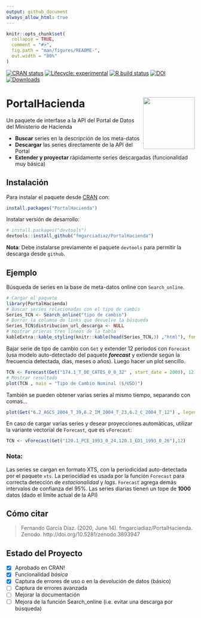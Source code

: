 ```yaml
---
output: github_document
always_allow_html: true
---
```


<!-- README.md is generated from README.Rmd. Please edit that file -->
```r
knitr::opts_chunk$set(
  collapse = TRUE,
  comment = "#>",
  fig.path = "man/figures/README-",
  out.width = "80%"
)
```

<!-- badges: start -->
[![CRAN status](https://www.r-pkg.org/badges/version/PortalHacienda)](https://cran.r-project.org/package=PortalHacienda)
[![Lifecycle: experimental](https://img.shields.io/badge/lifecycle-experimental-orange.svg)](https://www.tidyverse.org/lifecycle/#experimental)
[![R build status](https://github.com/fmgarciadiaz/PortalHacienda-CRAN/workflows/R-CMD-check/badge.svg)](https://github.com/fmgarciadiaz/PortalHacienda-CRAN/actions)
[![DOI](https://zenodo.org/badge/266652798.svg)](https://zenodo.org/badge/latestdoi/266652798)
[![Downloads](https://cranlogs.r-pkg.org/badges/grand-total/PortalHacienda?color=ff69b4)](https://cran.r-project.org/package=PortalHacienda)

<!-- badges: end -->


# PortalHacienda <img src='man/figures/logo.png' align="right" height="138.5" />

Un paquete de interfase a la API del Portal de Datos del Ministerio de Hacienda

- **Buscar** series en la descripción de los meta-datos
- **Descargar** las series directamente de la API del Portal
- **Extender y proyectar** rápidamente series descargadas (funcionalidad muy básica) 


## Instalación

Para instalar el paquete desde [CRAN](https://CRAN.R-project.org) con:

```r
install.packages("PortalHacienda")
```

Instalar versión de desarrollo: 

```r
# install.packages("devtools")
devtools::install_github("fmgarciadiaz/PortalHacienda")
```
**Nota**: Debe instalarse previamente el paquete `devtools` para permitir la descarga desde `github`.

## Ejemplo

Búsqueda de series en la base de meta-datos online con `Search_online`.

```r
# Cargar el paquete
library(PortalHacienda)
# Buscar series relacionadas con el tipo de cambio
Series_TCN <- Search_online("tipo de cambio")
# Borrar la columna de links que devuelve la búsqueda 
Series_TCN$distribucion_url_descarga <- NULL
# mostrar prieras tres líneas de la tabla
kableExtra::kable_styling(knitr::kable(head(Series_TCN,3) ,"html"), font_size = 7)    
```

Bajar serie de tipo de cambio con `Get` y extender 12 períodos con `Forecast` (usa modelo auto-detectado del paquete ***forecast*** y extiende según la frecuencia detectada, días, meses o años). 
Luego hacer un plot sencillo.


```r

TCN <- Forecast(Get("174.1_T_DE_CATES_0_0_32" , start_date = 2000), 12)       
# Mostrar resultado
plot(TCN , main = "Tipo de Cambio Nominal ($/USD)")
```

También se pueden obtener varias series al mismo tiempo, separando con comas...

```r
plot(Get("6.2_AGCS_2004_T_39,6.2_IM_2004_T_23,6.2_C_2004_T_12") , legend.loc = "topleft" , main = "VAB sectorial ($ de 2004)")
```

En caso de cargar varias series y desear proyecciones automáticas, utilizar la
variante vectorial de `Forecast`, que es `vForecast`:

```r
TCN <- vForecast(Get("120.1_PCE_1993_0_24,120.1_ED1_1993_0_26"),12)
```

### Nota:
Las series se cargan en formato XTS, con la periodicidad auto-detectada por el paquete `xts`.
La periocidiad es usada por la función `Forecast` para correcta detección de *estacionalidad* y *lags*. `Forecast` agrega demás intervalos de confianza del 95%.
Las series diarias tienen un tope de **1000** datos (dado el límite actual de la API)

## Cómo citar
  
> Fernando García Díaz. (2020, June 14). fmgarciadiaz/PortalHacienda. Zenodo. http://doi.org/10.5281/zenodo.3893947


## Estado del Proyecto

- [x] Aprobado en CRAN!
- [x] Funcionalidad *básica*
- [x] Captura de errores de uso o en la devolución de datos (básico)
- [ ] Captura de errores avanzada
- [ ] Mejorar la documentación
- [ ] Mejora de la función Search_online (i.e. evitar una descarga por búsqueda)
